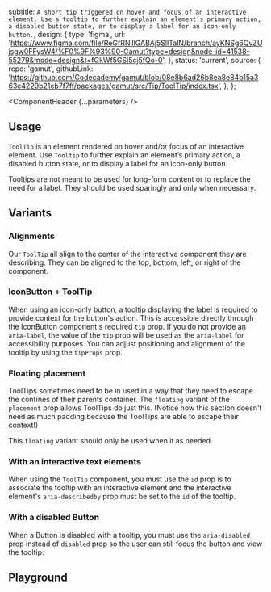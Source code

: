 


  subtitle: `A short tip triggered on hover and focus of an interactive element. Use a tooltip to further explain an element’s primary action, a disabled button state, or to display a label for an icon-only button.`,
  design: {
    type: 'figma',
    url: 'https://www.figma.com/file/ReGfRNillGABAj5SlITalN/branch/ayKNSg6QvZUjsgw0FFysW4/%F0%9F%93%90-Gamut?type=design&node-id=41538-55279&mode=design&t=fGkWf5GSl5cj5fQo-0',
  },
  status: 'current',
  source: {
    repo: 'gamut',
    githubLink:
      'https://github.com/Codecademy/gamut/blob/08e8b6ad26b8ea8e84b15a363c4229b21eb7f7ff/packages/gamut/src/Tip/ToolTip/index.tsx',
  },
};

<Meta of={ToolTipStories} />

<ComponentHeader {...parameters} />

## Usage

`ToolTip` is an element rendered on hover and/or focus of an interactive element. Use `Tooltip` to further explain an element’s primary action, a disabled button state, or to display a label for an icon-only button.

Tooltips are not meant to be used for long-form content or to replace the need for a label. They should be used sparingly and only when necessary.

<Canvas of={ToolTipStories.AriaDisabled} />

## Variants

### Alignments

Our `ToolTip` all align to the center of the interactive component they are describing. They can be aligned to the top, bottom, left, or right of the component.

<Canvas of={ToolTipStories.Alignments} />

### IconButton + ToolTip

When using an icon-only button, a tooltip displaying the label is required to provide context for the button's action. This is accessible directly through the <LinkTo id="Atoms/Buttons/IconButton">IconButton</LinkTo> component's required `tip` prop. If you do not provide an `aria-label`, the value of the `tip` prop will be used as the `aria-label` for accessibility purposes. You can adjust positioning and alignment of the tooltip by using the `tipProps` prop.

<Canvas of={ToolTipStories.WithIconButton} />

### Floating placement

ToolTips sometimes need to be in used in a way that they need to escape the confines of their parents container. The `floating` variant of the `placement` prop allows ToolTips do just this. (Notice how this section doesn't need as much padding because the ToolTips are able to escape their context!)

This `floating` variant should only be used when it as needed.

<Canvas of={ToolTipStories.Floating} />

### With an interactive text elements

When using the `ToolTip` component, you must use the `id` prop is to associate the tooltip with an interactive element and the interactive element's `aria-describedby` prop must be set to the `id` of the tooltip.

<Canvas of={ToolTipStories.InteractiveElement} />

### With a disabled Button

When a Button is disabled with a tooltip, you must use the `aria-disabled` prop instead of `disabled` prop so the user can still focus the button and view the tooltip.

<Canvas of={ToolTipStories.Disabled} />

## Playground

<Canvas sourceState="shown" of={ToolTipStories.Default} />

<Controls of={ToolTipStories.Default} />
